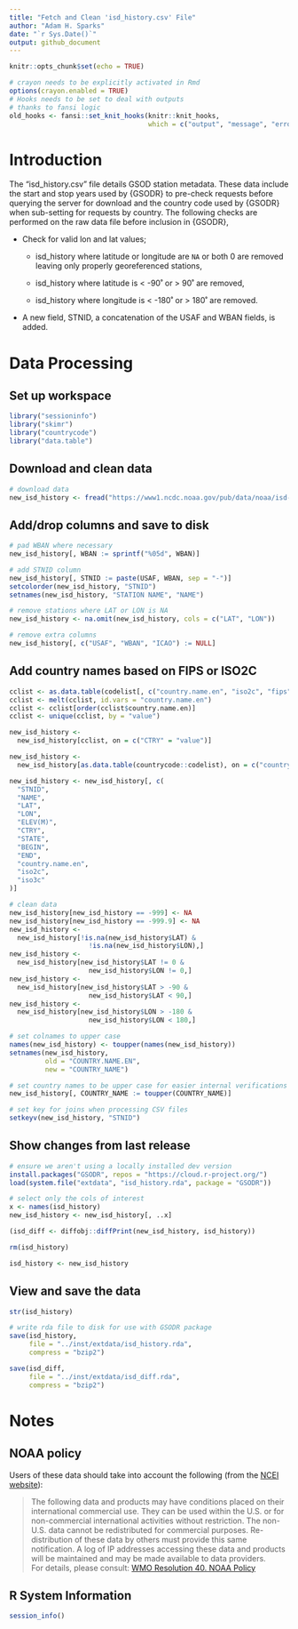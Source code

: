 ```yaml
---
title: "Fetch and Clean 'isd_history.csv' File"
author: "Adam H. Sparks"
date: "`r Sys.Date()`"
output: github_document
---
```


```r
knitr::opts_chunk$set(echo = TRUE)
```

```r
# crayon needs to be explicitly activated in Rmd
options(crayon.enabled = TRUE)
# Hooks needs to be set to deal with outputs
# thanks to fansi logic
old_hooks <- fansi::set_knit_hooks(knitr::knit_hooks, 
                                   which = c("output", "message", "error"))
```

# Introduction

The "isd_history.csv" file details GSOD station metadata.
These data include the start and stop years used by {GSODR} to pre-check requests before querying the server for download and the country code used by {GSODR} when sub-setting for requests by country.
The following checks are performed on the raw data file before inclusion in {GSODR},

-   Check for valid lon and lat values;

    -   isd_history where latitude or longitude are `NA` or both 0 are removed leaving only properly georeferenced stations,

    -   isd_history where latitude is < -90˚ or > 90˚ are removed,

    -   isd_history where longitude is < -180˚ or > 180˚ are removed.

-   A new field, STNID, a concatenation of the USAF and WBAN fields, is added.

# Data Processing

## Set up workspace

```r
library("sessioninfo")
library("skimr")
library("countrycode")
library("data.table")
```

## Download and clean data

```r
# download data
new_isd_history <- fread("https://www1.ncdc.noaa.gov/pub/data/noaa/isd-history.csv")
```

## Add/drop columns and save to disk

```r
# pad WBAN where necessary
new_isd_history[, WBAN := sprintf("%05d", WBAN)]

# add STNID column
new_isd_history[, STNID := paste(USAF, WBAN, sep = "-")]
setcolorder(new_isd_history, "STNID")
setnames(new_isd_history, "STATION NAME", "NAME")

# remove stations where LAT or LON is NA
new_isd_history <- na.omit(new_isd_history, cols = c("LAT", "LON"))

# remove extra columns
new_isd_history[, c("USAF", "WBAN", "ICAO") := NULL]
```

## Add country names based on FIPS or ISO2C

```r

cclist <- as.data.table(codelist[, c("country.name.en", "iso2c", "fips")])
cclist <- melt(cclist, id.vars = "country.name.en")
cclist <- cclist[order(cclist$country.name.en)]
cclist <- unique(cclist, by = "value")

new_isd_history <-
  new_isd_history[cclist, on = c("CTRY" = "value")]

new_isd_history <-
  new_isd_history[as.data.table(countrycode::codelist), on = c("country.name.en")]

new_isd_history <- new_isd_history[, c(
  "STNID",
  "NAME",
  "LAT",
  "LON",
  "ELEV(M)",
  "CTRY",
  "STATE",
  "BEGIN",
  "END",
  "country.name.en",
  "iso2c",
  "iso3c"
)]

# clean data
new_isd_history[new_isd_history == -999] <- NA
new_isd_history[new_isd_history == -999.9] <- NA
new_isd_history <-
  new_isd_history[!is.na(new_isd_history$LAT) &
                    !is.na(new_isd_history$LON),]
new_isd_history <-
  new_isd_history[new_isd_history$LAT != 0 &
                    new_isd_history$LON != 0,]
new_isd_history <-
  new_isd_history[new_isd_history$LAT > -90 &
                    new_isd_history$LAT < 90,]
new_isd_history <-
  new_isd_history[new_isd_history$LON > -180 &
                    new_isd_history$LON < 180,]

# set colnames to upper case
names(new_isd_history) <- toupper(names(new_isd_history))
setnames(new_isd_history,
         old = "COUNTRY.NAME.EN",
         new = "COUNTRY_NAME")

# set country names to be upper case for easier internal verifications
new_isd_history[, COUNTRY_NAME := toupper(COUNTRY_NAME)]

# set key for joins when processing CSV files
setkeyv(new_isd_history, "STNID")
```

## Show changes from last release

```r
# ensure we aren't using a locally installed dev version
install.packages("GSODR", repos = "https://cloud.r-project.org/")
load(system.file("extdata", "isd_history.rda", package = "GSODR"))

# select only the cols of interest
x <- names(isd_history)
new_isd_history <- new_isd_history[, ..x] 

(isd_diff <- diffobj::diffPrint(new_isd_history, isd_history))

rm(isd_history)

isd_history <- new_isd_history
```

## View and save the data

```r
str(isd_history)

# write rda file to disk for use with GSODR package
save(isd_history,
     file = "../inst/extdata/isd_history.rda",
     compress = "bzip2")

save(isd_diff,
     file = "../inst/extdata/isd_diff.rda",
     compress = "bzip2")
```

# Notes

## NOAA policy

Users of these data should take into account the following (from the [NCEI website](https://www.ncei.noaa.gov/access/metadata/landing-page/bin/iso?id=gov.noaa.ncdc:C00516)):

> The following data and products may have conditions placed on their international commercial use. They can be used within the U.S. or for non-commercial international activities without restriction. The non-U.S. data cannot be redistributed for commercial purposes. Re-distribution of these data by others must provide this same notification. A log of IP addresses accessing these data and products will be maintained and may be made available to data providers.  
> For details, please consult: [WMO Resolution 40. NOAA Policy](https://community.wmo.int/resolution-40)

## R System Information

```r
session_info()
```

